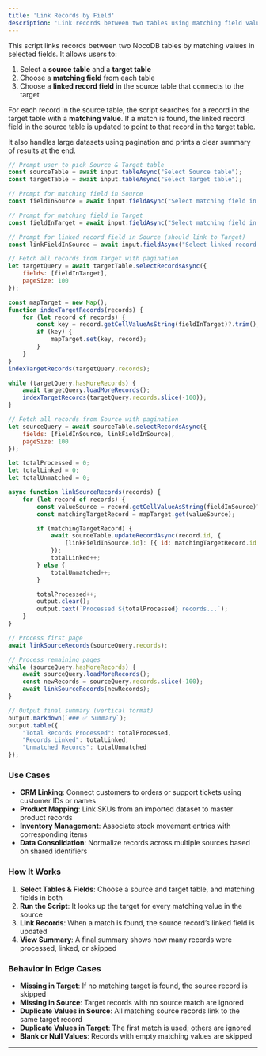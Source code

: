 ```yaml
---
title: 'Link Records by Field'
description: 'Link records between two tables using matching field values, with pagination and summary reporting.'
---
```


This script links records between two NocoDB tables by matching values in selected fields. It allows users to:

1. Select a **source table** and a **target table**
2. Choose a **matching field** from each table
3. Choose a **linked record field** in the source table that connects to the target

For each record in the source table, the script searches for a record in the target table with a **matching value**. If a match is found, the linked record field in the source table is updated to point to that record in the target table.

It also handles large datasets using pagination and prints a clear summary of results at the end.

```javascript
// Prompt user to pick Source & Target table
const sourceTable = await input.tableAsync("Select Source table");
const targetTable = await input.tableAsync("Select Target table");

// Prompt for matching field in Source
const fieldInSource = await input.fieldAsync("Select matching field in Source table", sourceTable);

// Prompt for matching field in Target
const fieldInTarget = await input.fieldAsync("Select matching field in Target table", targetTable);

// Prompt for linked record field in Source (should link to Target)
const linkFieldInSource = await input.fieldAsync("Select linked record field in Source table", sourceTable);

// Fetch all records from Target with pagination
let targetQuery = await targetTable.selectRecordsAsync({
    fields: [fieldInTarget],
    pageSize: 100
});

const mapTarget = new Map();
function indexTargetRecords(records) {
    for (let record of records) {
        const key = record.getCellValueAsString(fieldInTarget)?.trim();
        if (key) {
            mapTarget.set(key, record);
        }
    }
}
indexTargetRecords(targetQuery.records);

while (targetQuery.hasMoreRecords) {
    await targetQuery.loadMoreRecords();
    indexTargetRecords(targetQuery.records.slice(-100));
}

// Fetch all records from Source with pagination
let sourceQuery = await sourceTable.selectRecordsAsync({
    fields: [fieldInSource, linkFieldInSource],
    pageSize: 100
});

let totalProcessed = 0;
let totalLinked = 0;
let totalUnmatched = 0;

async function linkSourceRecords(records) {
    for (let record of records) {
        const valueSource = record.getCellValueAsString(fieldInSource)?.trim();
        const matchingTargetRecord = mapTarget.get(valueSource);

        if (matchingTargetRecord) {
            await sourceTable.updateRecordAsync(record.id, {
                [linkFieldInSource.id]: [{ id: matchingTargetRecord.id }]
            });
            totalLinked++;
        } else {
            totalUnmatched++;
        }

        totalProcessed++;
        output.clear();
        output.text(`Processed ${totalProcessed} records...`);
    }
}

// Process first page
await linkSourceRecords(sourceQuery.records);

// Process remaining pages
while (sourceQuery.hasMoreRecords) {
    await sourceQuery.loadMoreRecords();
    const newRecords = sourceQuery.records.slice(-100);
    await linkSourceRecords(newRecords);
}

// Output final summary (vertical format)
output.markdown(`### ✅ Summary`);
output.table({
    "Total Records Processed": totalProcessed,
    "Records Linked": totalLinked,
    "Unmatched Records": totalUnmatched
});
````

### Use Cases

* **CRM Linking**: Connect customers to orders or support tickets using customer IDs or names
* **Product Mapping**: Link SKUs from an imported dataset to master product records
* **Inventory Management**: Associate stock movement entries with corresponding items
* **Data Consolidation**: Normalize records across multiple sources based on shared identifiers

### How It Works

1. **Select Tables & Fields**: Choose a source and target table, and matching fields in both
2. **Run the Script**: It looks up the target for every matching value in the source
3. **Link Records**: When a match is found, the source record’s linked field is updated
4. **View Summary**: A final summary shows how many records were processed, linked, or skipped

### Behavior in Edge Cases

* **Missing in Target**: If no matching target is found, the source record is skipped
* **Missing in Source**: Target records with no source match are ignored
* **Duplicate Values in Source**: All matching source records link to the same target record
* **Duplicate Values in Target**: The first match is used; others are ignored
* **Blank or Null Values**: Records with empty matching values are skipped

---

